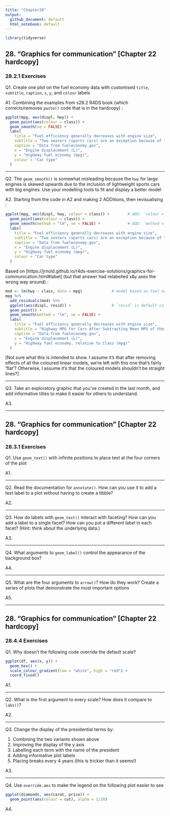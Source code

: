 ```yaml
---
title: "Chapter28"
output:
  github_document: default
  html_notebook: default
---
```


```r
library(tidyverse)
```


## 28. "Graphics for communication" [Chapter 22 hardcopy]
### 28.2.1 Exercises

Q1.
Create one plot on the fuel economy data with customised `title`, `subtitle`, `caption`, `x`, `y`, and `colour` labels

A1.
Combining the examples from s28.2 R4DS book (which corrects/removes `paste()` code that is in the hardcopy) :

```r
ggplot(mpg, aes(displ, hwy)) +
  geom_point(aes(colour = class)) +
  geom_smooth(se = FALSE) +
  labs(
    title = "Fuel efficiency generally decreases with engine size",
    subtitle = "Two seaters (sports cars) are an exception because of their light weight",
    caption = "Data from fueleconomy.gov",
    x = "Engine displacement (L)",
    y = "Highway fuel economy (mpg)",
    colour = "Car type"
  )
```


-----------

Q2.
The `geom_smooth()` is somewhat misleading because the `hwy` for large engines is skewed upwards due to the inclusion of lightweight sports cars with big engines. Use your modelling tools to fit and display a better model

A2.
Starting from the code in A2 and making 2 ADDitions, then revisualising :

```r
ggplot(mpg, aes(displ, hwy, colour = class)) +        # ADD: `colour = class` for multiple lines
  geom_point(aes(colour = class)) +
  geom_smooth(method = "lm", se = FALSE) +            # ADD: `method = "lm"` for straight lines
  labs(
    title = "Fuel efficiency generally decreases with engine size",
    subtitle = "Two seaters (sports cars) are an exception because of their light weight",
    caption = "Data from fueleconomy.gov",
    x = "Engine displacement (L)",
    y = "Highway fuel economy (mpg)",
    colour = "Car type"
  )
```

Based on [https://jrnold.github.io/r4ds-exercise-solutions/graphics-for-communication.html#label] (but that answer had relabelled x&y axes the wrong way around) :

```r
mod <- lm(hwy ~ class, data = mpg)             # model based on fuel economy for Class (Car type)
mpg %>%
  add_residuals(mod) %>%
  ggplot(aes(displ, resid)) +                  # `resid` is default column name for residuals
  geom_point() +
  geom_smooth(method = "lm", se = FALSE) +
  labs(
    title = "Fuel efficiency generally decreases with engine size",
    subtitle = "Highway MPG for Cars After Subtracting Mean MPG of their Class",
    caption = "Data from fueleconomy.gov",
    x = "Engine displacement (L)",
    y = "Highway fuel economy, relative to Class (mpg)"
  )
```

[Not sure what this is intended to show. I assume it's that after removing effects of all the coloured linear models, we're left with this one that's fairly 'flat'? Otherwise, I assume it's that the coloured models shouldn't be straight lines?]


-----------

Q3.
Take an exploratory graphic that you’ve created in the last month, and add informative titles to make it easier for others to understand.

A3.


-----------

## 28. "Graphics for communication" [Chapter 22 hardcopy]
### 28.3.1 Exercises

Q1. Use `geom_text()` with infinite positions to place text at the four corners of the plot

A1.

-----------

Q2.
Read the documentation for `annotate()`. How can you use it to add a text label to a plot without having to create a tibble?

A2.

-----------

Q3.
How do labels with `geom_text()` interact with faceting? How can you add a label to a single facet? How can you put a different label in each facet? (Hint: think about the underlying data.)

A3.

-----------

Q4. What arguments to `geom_label()` control the appearance of the background box?

A4.

-----------

Q5.
What are the four arguments to `arrow()`? How do they work? Create a series of plots that demonstrate the most important options

A5.


-----------

## 28. "Graphics for communication" [Chapter 22 hardcopy]
### 28.4.4 Exercises

Q1.
Why doesn’t the following code override the default scale?

```r
ggplot(df, aes(x, y)) +
  geom_hex() +
  scale_colour_gradient(low = "white", high = "red") +
  coord_fixed()
```

A1.

-----------

Q2. What is the first argument to every scale? How does it compare to `labs()`?

A2.

-----------

Q3.
Change the display of the presidential terms by:

1. Combining the two variants shown above
2. Improving the display of the y axis
3. Labelling each term with the name of the president
4. Adding informative plot labels
5. Placing breaks every 4 years (this is trickier than it seems!)

A3.

-----------

Q4.
Use `override.aes` to make the legend on the following plot easier to see

```r
ggplot(diamonds, aes(carat, price)) +
  geom_point(aes(colour = cut), alpha = 1/20)
```

A4.




